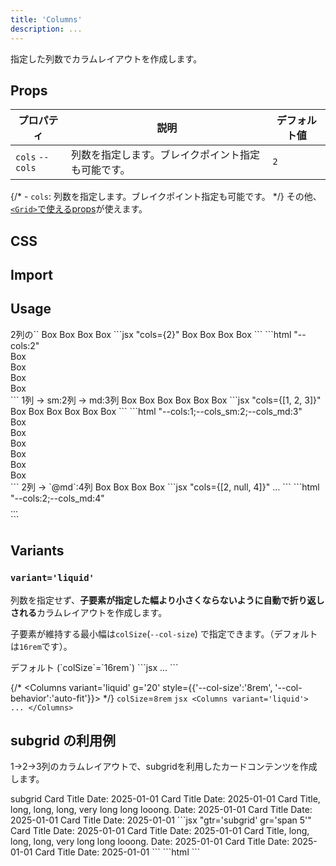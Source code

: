 ```yaml
---
title: 'Columns'
description: ...
---
```


指定した列数でカラムレイアウトを作成します。


## Props

| プロパティ | 説明 | デフォルト値 |
|---|---|---|
| `cols` <PropBadge type="cssvar">`--cols`</PropBadge> | 列数を指定します。ブレイクポイント指定も可能です。 | `2` |

{/* - `cols`: 列数を指定します。ブレイクポイント指定も可能です。 */}
その他、[`<Grid>`で使えるprops](/components/grid#props)が使えます。


## CSS

<EmbedCode dirPath='packages/lism-css' srcPath='src/scss/layout/_columns.scss' />



## Import

<ImportPackage component='Columns' />


## Usage

<Preview>
	<PreviewTitle>
		2列の`<Columns>`
	</PreviewTitle>
	<PreviewArea resize p='20'>
		<Columns cols={2} g='20'>
			<Box bgc='base-2' p='30'>Box</Box>
			<Box bgc='base-2' p='30'>Box</Box>
			<Box bgc='base-2' p='30'>Box</Box>
			<Box bgc='base-2' p='30'>Box</Box>
		</Columns>
	</PreviewArea>
	<PreviewCode slot='tab' label='JSX'>
		```jsx "cols={2}"
		<Columns cols={2} g='20'>
			<Box bgc='base-2' p='30'>Box</Box>
			<Box bgc='base-2' p='30'>Box</Box>
			<Box bgc='base-2' p='30'>Box</Box>
			<Box bgc='base-2' p='30'>Box</Box>
		</Columns>
		```
	</PreviewCode>
	<PreviewCode slot='tab' label='HTML'>
		```html "--cols:2"
		<div class="l--columns -g:20" style="--cols:2">
			<div class="l--box -bgc:base-2 -p:30">Box</div>
			<div class="l--box -bgc:base-2 -p:30">Box</div>
			<div class="l--box -bgc:base-2 -p:30">Box</div>
			<div class="l--box -bgc:base-2 -p:30">Box</div>
		</div>
		```
	</PreviewCode>
</Preview>


<Preview>
	<PreviewTitle>
		1列 → sm:2列 → md:3列
	</PreviewTitle>
	<PreviewArea resize p='20'>
		<Columns cols={[1, 2, 3]} g='20'>
			<Box bgc='base-2' p='30'>Box</Box>
			<Box bgc='base-2' p='30'>Box</Box>
			<Box bgc='base-2' p='30'>Box</Box>
			<Box bgc='base-2' p='30'>Box</Box>
			<Box bgc='base-2' p='30'>Box</Box>
			<Box bgc='base-2' p='30'>Box</Box>
		</Columns>
	</PreviewArea>
	<PreviewCode slot='tab' label='JSX'>
		```jsx "cols={[1, 2, 3]}"
		<Columns cols={[1, 2, 3]} g='20'>
			<Box bgc='base-2' p='30'>Box</Box>
			<Box bgc='base-2' p='30'>Box</Box>
			<Box bgc='base-2' p='30'>Box</Box>
			<Box bgc='base-2' p='30'>Box</Box>
			<Box bgc='base-2' p='30'>Box</Box>
			<Box bgc='base-2' p='30'>Box</Box>
		</Columns>
		```
	</PreviewCode>
	<PreviewCode slot='tab' label='HTML'>
		```html "--cols:1;--cols_sm:2;--cols_md:3"
		<div class="l--columns -g:20" style="--cols:1;--cols_sm:2;--cols_md:3">
			<div class="l--box -bgc:base-2 -p:30">Box</div>
			<div class="l--box -bgc:base-2 -p:30">Box</div>
			<div class="l--box -bgc:base-2 -p:30">Box</div>
			<div class="l--box -bgc:base-2 -p:30">Box</div>
			<div class="l--box -bgc:base-2 -p:30">Box</div>
			<div class="l--box -bgc:base-2 -p:30">Box</div>
		</div>
		```
	</PreviewCode>
</Preview>


<Preview>
	<PreviewTitle>2列 → `@md`:4列</PreviewTitle>
	<PreviewArea resize p='20'>
		<Columns cols={[2, null, 4]} g='20'>
			<Box bgc='base-2' p='30'>Box</Box>
			<Box bgc='base-2' p='30'>Box</Box>
			<Box bgc='base-2' p='30'>Box</Box>
			<Box bgc='base-2' p='30'>Box</Box>
		</Columns>
	</PreviewArea>

<PreviewCode slot='tab' label='JSX'>
```jsx "cols={[2, null, 4]}"
<Columns cols={[2, null, 4]} g='20'>
	...
</Columns>
```
</PreviewCode>
<PreviewCode slot='tab' label='HTML'>
```html "--cols:2;--cols_md:4"
<div class="l--columns -g:20" style="--cols:2;--cols_md:4">
	...
</div>
```
</PreviewCode>
</Preview>


## Variants

### `variant='liquid'`

列数を指定せず、**子要素が指定した幅より小さくならないように自動で折り返しされる**カラムレイアウトを作成します。


子要素が維持する最小幅は`colSize`(`--col-size`) で指定できます。（デフォルトは`16rem`です）。

<Preview>
	<PreviewTitle>
		デフォルト (`colSize`=`16rem`)
	</PreviewTitle>
	<PreviewArea resize p={20}>
		<Columns variant='liquid' className="has--itemGuide">
			<Dummy />
			<Dummy />
			<Dummy />
			<Dummy />
			<Dummy />
			<Dummy />
			<Dummy />
			<Dummy />
		</Columns>
	</PreviewArea>
	<PreviewCode>
		```jsx
		<Columns variant='liquid'>
			...
		</Columns>
		```
	</PreviewCode>
</Preview>

{/* <Columns variant='liquid' g='20' style={{'--col-size':'8rem', '--col-behavior':'auto-fit'}}> */}
<Preview>
	<PreviewTitle>
		`colSize`=`8rem`
	</PreviewTitle>
	<PreviewArea resize p={20}>
		<Columns variant='liquid' g='20' colSize='8rem'>
			<Dummy bgc='base-2' />
			<Dummy bgc='base-2' />
			<Dummy bgc='base-2' />
			<Dummy bgc='base-2' />
		</Columns>
	</PreviewArea>
	<PreviewCode>
		```jsx
		<Columns variant='liquid'>
			...
		</Columns>
		```
	</PreviewCode>
</Preview>


## subgrid の利用例

1→2→3列のカラムレイアウトで、subgridを利用したカードコンテンツを作成します。

<Preview>
	<PreviewTitle>subgrid</PreviewTitle>
	<PreviewArea resize p='20'>
		<Columns cols={[1, 2, 3]} g='20'>
			<GridItem layout={Grid} g='30' p='30' gtr='subgrid' gr='span 5' bgc='base-2' bdrs='10'>
				<Text className='u--trimHL' tag='h2' fz='m'>Card Title</Text>
				<Media ar='ogp' bdrs='10' src='/img/img-1.jpg'/>
				<Dummy className='u--trimHL' lh='xs' />
				<Divider />
				<Lism className='u--trimHL' lh='xs' fz='s' op='high' >Date: 2025-01-01</Lism>
			</GridItem>
			<GridItem layout={Grid} g='30' p='30' gtr='subgrid' gr='span 5' bgc='base-2' bdrs='10'>
				<Text className='u--trimHL' tag='h2' fz='m'>Card Title</Text>
				<Media ar='ogp' bdrs='10' src='/img/img-2.jpg' />
				<Dummy className='u--trimHL' lh='xs' length='s' />
				<Divider />
				<Lism className='u--trimHL' lh='xs' fz='s' op='high' >Date: 2025-01-01</Lism>
			</GridItem>
			<GridItem layout={Grid} g='30' p='30' gtr='subgrid' gr='span 5' bgc='base-2' bdrs='10'>
				<Text className='u--trimHL' tag='h2' fz='m'>Card Title, long, long, long, very long long looong.</Text>
				<Media ar='ogp' bdrs='10' src='/img/img-3.jpg' />
				<Dummy className='u--trimHL' lh='xs' />
				<Divider />
				<Lism className='u--trimHL' lh='xs' fz='s' op='high' >Date: 2025-01-01</Lism>
			</GridItem>
			<GridItem layout={Grid} g='30' p='30' gtr='subgrid' gr='span 5' bgc='base-2' bdrs='10'>
				<Text className='u--trimHL' tag='h2' fz='m'>Card Title</Text>
				<Media ar='ogp' bdrs='10' src='/img/img-4.jpg' />
				<Dummy className='u--trimHL' lh='xs' length='s' />
				<Divider />
				<Lism className='u--trimHL' lh='xs' fz='s' op='high' >Date: 2025-01-01</Lism>
			</GridItem>
			<GridItem layout={Grid} g='30' p='30' gtr='subgrid' gr='span 5' bgc='base-2' bdrs='10'>
				<Text className='u--trimHL' tag='h2' fz='m'>Card Title</Text>
				<Media ar='ogp' bdrs='10' src='/img/img-5.jpg' />
				<Dummy className='u--trimHL' lh='xs' />
				<Divider />
				<Lism className='u--trimHL' lh='xs' fz='s' op='high' >Date: 2025-01-01</Lism>
			</GridItem>
		</Columns>
	</PreviewArea>

<PreviewCode slot='tab' label='JSX'>
```jsx "gtr='subgrid' gr='span 5'"
<Columns cols={[1, 2, 3]} g='20'>
	<GridItem layout={Grid} g='30' p='30' gtr='subgrid' gr='span 5' bgc='base-2' bdrs='10'>
		<Text className='u--trimHL' tag='h2' fz='m'>Card Title</Text>
		<Media ar='ogp' bdrs='10' src='/img/img-1.jpg'/>
		<Dummy className='u--trimHL' lh='xs' />
		<Divider />
		<Lism className='u--trimHL' lh='xs' fz='s' op='high' >Date: 2025-01-01</Lism>
	</GridItem>
	<GridItem layout={Grid} g='30' p='30' gtr='subgrid' gr='span 5' bgc='base-2' bdrs='10'>
		<Text className='u--trimHL' tag='h2' fz='m'>Card Title</Text>
		<Media ar='ogp' bdrs='10' src='/img/img-2.jpg' />
		<Dummy className='u--trimHL' lh='xs' length='s' />
		<Divider />
		<Lism className='u--trimHL' lh='xs' fz='s' op='high' >Date: 2025-01-01</Lism>
	</GridItem>
	<GridItem layout={Grid} g='30' p='30' gtr='subgrid' gr='span 5' bgc='base-2' bdrs='10'>
		<Text className='u--trimHL' tag='h2' fz='m'>Card Title, long, long, long, very long long looong.</Text>
		<Media ar='ogp' bdrs='10' src='/img/img-3.jpg' />
		<Dummy className='u--trimHL' lh='xs' />
		<Divider />
		<Lism className='u--trimHL' lh='xs' fz='s' op='high' >Date: 2025-01-01</Lism>
	</GridItem>
	<GridItem layout={Grid} g='30' p='30' gtr='subgrid' gr='span 5' bgc='base-2' bdrs='10'>
		<Text className='u--trimHL' tag='h2' fz='m'>Card Title</Text>
		<Media ar='ogp' bdrs='10' src='/img/img-4.jpg' />
		<Dummy className='u--trimHL' lh='xs' length='s' />
		<Divider />
		<Lism className='u--trimHL' lh='xs' fz='s' op='high' >Date: 2025-01-01</Lism>
	</GridItem>
	<GridItem layout={Grid} g='30' p='30' gtr='subgrid' gr='span 5' bgc='base-2' bdrs='10'>
		<Text className='u--trimHL' tag='h2' fz='m'>Card Title</Text>
		<Media ar='ogp' bdrs='10' src='/img/img-5.jpg' />
		<Dummy className='u--trimHL' lh='xs' />
		<Divider />
		<Lism className='u--trimHL' lh='xs' fz='s' op='high' >Date: 2025-01-01</Lism>
	</GridItem>
</Columns>
```
</PreviewCode>
<PreviewCode slot='tab' label='HTML'>
```html
```
</PreviewCode>
</Preview>


